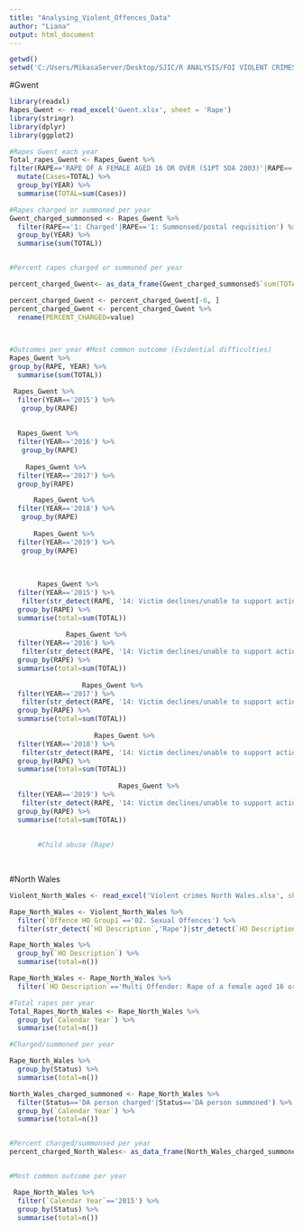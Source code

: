 ---
title: "Analysing_Violent_Offences_Data"
author: "Liana"
output: html_document
---

```{r}
getwd()
setwd('C:/Users/MikasaServer/Desktop/SJIC/R ANALYSIS/FOI VIOLENT CRIMES')

```


#Gwent
```{r}
library(readxl)
Rapes_Gwent <- read_excel('Gwent.xlsx', sheet = 'Rape')
library(stringr)
library(dplyr)
library(ggplot2)

#Rapes Gwent each year
Total_rapes_Gwent <- Rapes_Gwent %>% 
filter(RAPE=='RAPE OF A FEMALE AGED 16 OR OVER (S1PT SOA 2003)'|RAPE=='RAPE OF A FEMALE AGED UNDER 16 (S1PT SOA 2003)'|RAPE=='RAPE OF A FEMALE CHILD UNDER 13 BY A MALE (S.5(PT) SOA 2003)'|RAPE=='RAPE OF A MALE AGED 16 OR OVER (S.1(PT) SOA 2003)'|RAPE=='RAPE OF A MALE AGED UNDER 16 (S1PT SOA 2003)'|RAPE=='RAPE OF A MALE CHILD UNDER 13 BY A MALE (S.5(PT) SOA 2003)') %>% 
  mutate(Cases=TOTAL) %>% 
  group_by(YEAR) %>% 
  summarise(TOTAL=sum(Cases))

#Rapes charged or summoned per year 
Gwent_charged_summonsed <- Rapes_Gwent %>% 
  filter(RAPE=='1: Charged'|RAPE=='1: Summonsed/postal requisition') %>% 
  group_by(YEAR) %>% 
  summarise(sum(TOTAL))


#Percent rapes charged or summoned per year

percent_charged_Gwent<- as_data_frame(Gwent_charged_summonsed$`sum(TOTAL)`/Total_rapes_Gwent$TOTAL*100)

percent_charged_Gwent <- percent_charged_Gwent[-6, ]
percent_charged_Gwent <- percent_charged_Gwent %>% 
  rename(PERCENT_CHARGED=value)
  


#Outcomes per year #Most common outcome (Evidential difficulties)   
Rapes_Gwent %>% 
group_by(RAPE, YEAR) %>% 
  summarise(sum(TOTAL))

 Rapes_Gwent %>% 
  filter(YEAR=='2015') %>% 
   group_by(RAPE)
 
 
  Rapes_Gwent %>% 
  filter(YEAR=='2016') %>% 
   group_by(RAPE)
  
    Rapes_Gwent %>% 
  filter(YEAR=='2017') %>% 
  group_by(RAPE) 

      Rapes_Gwent %>% 
  filter(YEAR=='2018') %>% 
   group_by(RAPE)
      
      Rapes_Gwent %>% 
  filter(YEAR=='2019') %>% 
   group_by(RAPE)
      
     
                 
       Rapes_Gwent %>% 
  filter(YEAR=='2015') %>% 
   filter(str_detect(RAPE, '14: Victim declines/unable to support action to identify offender')|str_detect(RAPE, '16: Victim declines/withdraws support - named suspect identified')|str_detect(RAPE,'15: Police - named suspect, victim supports but evidential difficulties')|str_detect(RAPE, '15: CPS - named suspect, victim supports but evidential difficulties'	)) %>% 
  group_by(RAPE) %>% 
  summarise(total=sum(TOTAL))
  
              Rapes_Gwent %>% 
  filter(YEAR=='2016') %>% 
   filter(str_detect(RAPE, '14: Victim declines/unable to support action to identify offender')|str_detect(RAPE, '16: Victim declines/withdraws support - named suspect identified')|str_detect(RAPE,'15: Police - named suspect, victim supports but evidential difficulties')|str_detect(RAPE, '15: CPS - named suspect, victim supports but evidential difficulties'	)) %>% 
  group_by(RAPE) %>% 
  summarise(total=sum(TOTAL))
       
                  Rapes_Gwent %>% 
  filter(YEAR=='2017') %>% 
   filter(str_detect(RAPE, '14: Victim declines/unable to support action to identify offender')|str_detect(RAPE, '16: Victim declines/withdraws support - named suspect identified')|str_detect(RAPE,'15: Police - named suspect, victim supports but evidential difficulties')|str_detect(RAPE, '15: CPS - named suspect, victim supports but evidential difficulties'	)) %>% 
  group_by(RAPE) %>% 
  summarise(total=sum(TOTAL))
                  
                     Rapes_Gwent %>% 
  filter(YEAR=='2018') %>% 
   filter(str_detect(RAPE, '14: Victim declines/unable to support action to identify offender')|str_detect(RAPE, '16: Victim declines/withdraws support - named suspect identified')|str_detect(RAPE,'15: Police - named suspect, victim supports but evidential difficulties')|str_detect(RAPE, '15: CPS - named suspect, victim supports but evidential difficulties'	)) %>% 
  group_by(RAPE) %>% 
  summarise(total=sum(TOTAL))
                  
                           Rapes_Gwent %>% 
  filter(YEAR=='2019') %>% 
   filter(str_detect(RAPE, '14: Victim declines/unable to support action to identify offender')|str_detect(RAPE, '16: Victim declines/withdraws support - named suspect identified')|str_detect(RAPE,'15: Police - named suspect, victim supports but evidential difficulties')|str_detect(RAPE, '15: CPS - named suspect, victim supports but evidential difficulties'	)) %>% 
  group_by(RAPE) %>% 
  summarise(total=sum(TOTAL))
                  
                     
       #Child abuse (Rape)
       
       
```


#North Wales
```{r}
Violent_North_Wales <- read_excel('Violent crimes North Wales.xlsx', sheet=1)

Rape_North_Wales <- Violent_North_Wales %>% 
  filter(`Offence HO Group1`=='02. Sexual Offences') %>% 
  filter(str_detect(`HO Description`,'Rape')|str_detect(`HO Description`,'rape'))

Rape_North_Wales %>% 
  group_by(`HO Description`) %>% 
  summarise(total=n())

Rape_North_Wales <- Rape_North_Wales %>% 
  filter(`HO Description`=='Multi Offender: Rape of a female aged 16 or over'|`HO Description`=='Multi Offender: Rape of a female aged under 16'|`HO Description`=='Multi Offender: Rape of a female child under 13 by a male'|`HO Description`=='Multi Offender: Rape of a male aged over 16'|`HO Description`=='Multi Offender: Rape of a male aged under 16'|`HO Description`=='Multi Offender: Rape of a male child under 13 by a male'|`HO Description`=='Single Offender: Rape of a female aged 16 or over'|`HO Description`=='Single Offender: Rape of a female aged under 16'|`HO Description`=='Single Offender: Rape of a female child under 13 by a male'|`HO Description`=='Single Offender: Rape of a male aged 16 or over'|`HO Description`=='Single Offender: Rape of a male aged under 16'|`HO Description`=='Single Offender: Rape of a male child under 13 by a male')

#Total rapes per year
Total_Rapes_North_Wales <- Rape_North_Wales %>% 
  group_by(`Calendar Year`) %>% 
  summarise(total=n())

#Charged/summoned per year

Rape_North_Wales %>% 
  group_by(Status) %>% 
  summarise(total=n())

North_Wales_charged_summoned <- Rape_North_Wales %>% 
  filter(Status=='DA person charged'|Status=='DA person summoned') %>% 
  group_by(`Calendar Year`) %>% 
  summarise(total=n())


#Percent charged/summonsed per year
percent_charged_North_Wales<- as_data_frame(North_Wales_charged_summoned$total/Total_Rapes_North_Wales$total*100)


#Most common outcome per year

 Rape_North_Wales %>% 
  filter(`Calendar Year`=='2015') %>% 
  group_by(Status) %>% 
  summarise(total=n())



```

